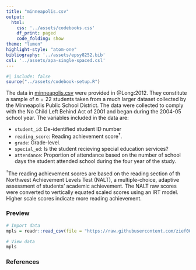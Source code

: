 ```yaml
---
title: "minneapolis.csv"
output: 
  html:
    css: '../assets/codebooks.css'
    df_print: paged
    code_folding: show
theme: "lumen"
highlight-style: "atom-one"
bibliography: '../assets/epsy8252.bib'
csl: '../assets/apa-single-spaced.csl'
---
```



```r
#| include: false
source("../assets/codebook-setup.R")
```

The data in [minneapolis.csv](https://raw.githubusercontent.com/zief0002/bespectacled-antelope/main/data/minneapolis.csv) were provided in @Long:2012. They constitute a sample of $n=22$ students taken from a much larger dataset collected by the Minneapolis Public School District. The data were collected to comply with the No Child Left Behind Act of 2001 and began during the 2004-05 school year. The variables included in the data are:

- `student_id`: De-identified student ID number
- `reading_score`: Reading achievement score$^\dagger$. 
- `grade`: Grade-level.
- `special_ed`: Is the student recieving special education services?
- `attendance`: Proportion of attendance based on the number of school days the student attended school during the four year of the study.


$^\dagger$The reading achievement scores are based on the reading section of th Northwest Achievement Levels Test (NALT), a multiple-choice, adaptive assessment of students' academic achievement. The NALT raw scores were converted to vertically equated scaled scores using an IRT model. Higher scale scores indicate more reading achievement.


### Preview

```r
# Import data
mpls = readr::read_csv(file = "https://raw.githubusercontent.com/zief0002/bespectacled-antelope/main/data/minneapolis.csv")

# View data
mpls
```


### References




